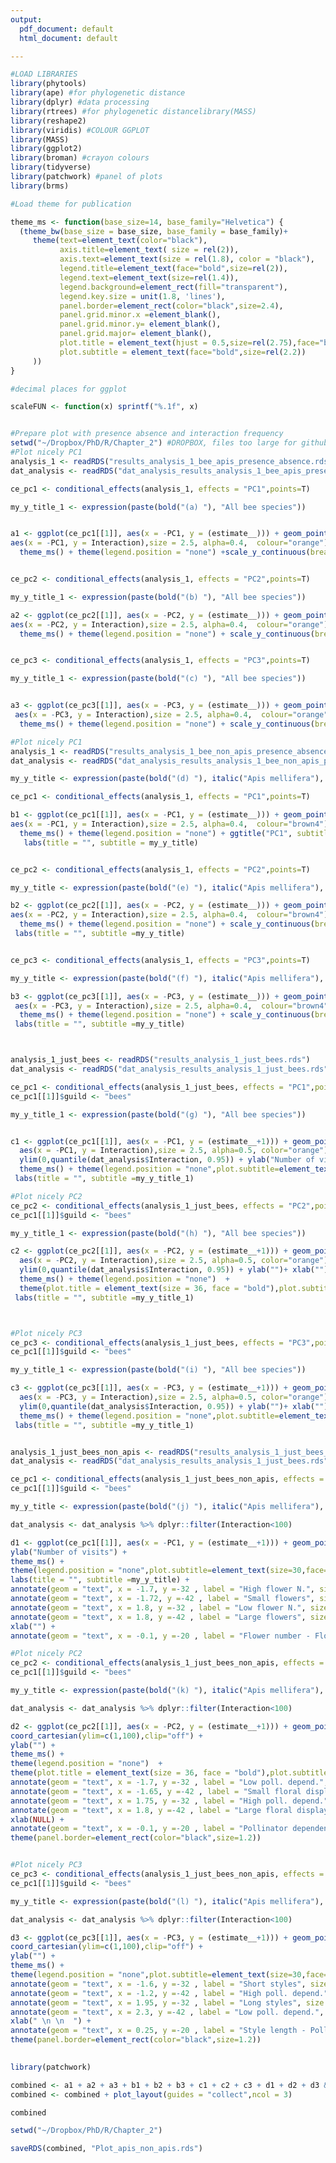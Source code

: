 ```yaml
---
output:
  pdf_document: default
  html_document: default

---
```




```r

#LOAD LIBRARIES 
library(phytools)
library(ape) #for phylogenetic distance
library(dplyr) #data processing
library(rtrees) #for phylogenetic distancelibrary(MASS)
library(reshape2)
library(viridis) #COLOUR GGPLOT
library(MASS)
library(ggplot2)
library(broman) #crayon colours
library(tidyverse)
library(patchwork) #panel of plots
library(brms)

#Load theme for publication

theme_ms <- function(base_size=14, base_family="Helvetica") {
  (theme_bw(base_size = base_size, base_family = base_family)+
     theme(text=element_text(color="black"),
           axis.title=element_text( size = rel(2)),
           axis.text=element_text(size = rel(1.8), color = "black"),
           legend.title=element_text(face="bold",size=rel(2)),
           legend.text=element_text(size=rel(1.4)),
           legend.background=element_rect(fill="transparent"),
           legend.key.size = unit(1.8, 'lines'),
           panel.border=element_rect(color="black",size=2.4),
           panel.grid.minor.x =element_blank(),
           panel.grid.minor.y= element_blank(),
           panel.grid.major= element_blank(),
           plot.title = element_text(hjust = 0.5,size=rel(2.75),face="bold"),
           plot.subtitle = element_text(face="bold",size=rel(2.2))
     ))
}

#decimal places for ggplot

scaleFUN <- function(x) sprintf("%.1f", x)


#Prepare plot with presence absence and interaction frequency
setwd("~/Dropbox/PhD/R/Chapter_2") #DROPBOX, files too large for github
#Plot nicely PC1
analysis_1 <- readRDS("results_analysis_1_bee_apis_presence_absence.rds")
dat_analysis <- readRDS("dat_analysis_results_analysis_1_bee_apis_presence_absence.rds")

ce_pc1 <- conditional_effects(analysis_1, effects = "PC1",points=T) 

my_y_title_1 <- expression(paste(bold("(a) "), "All bee species"))


a1 <- ggplot(ce_pc1[[1]], aes(x = -PC1, y = (estimate__))) + geom_point(data = dat_analysis,
aes(x = -PC1, y = Interaction),size = 2.5, alpha=0.4,  colour="orange") + geom_line(size=1.5,  colour="orange")  + ylab("Interaction")+ xlab("")+
  theme_ms() + theme(legend.position = "none") +scale_y_continuous(breaks = c(0,  1), labels=c("No", "Yes")) + labs(title = "PC1", subtitle = my_y_title_1)


ce_pc2 <- conditional_effects(analysis_1, effects = "PC2",points=T) 

my_y_title_1 <- expression(paste(bold("(b) "), "All bee species"))

a2 <- ggplot(ce_pc2[[1]], aes(x = -PC2, y = (estimate__))) + geom_point(data = dat_analysis,
aes(x = -PC2, y = Interaction),size = 2.5, alpha=0.4,  colour="orange") + geom_line(size=1.5, colour="orange")  + ylab("")+ xlab("")+
  theme_ms() + theme(legend.position = "none") + scale_y_continuous(breaks = c(0,  1), labels=c("No", "Yes")) + labs(title = "PC2", subtitle = my_y_title_1)


ce_pc3 <- conditional_effects(analysis_1, effects = "PC3",points=T) 

my_y_title_1 <- expression(paste(bold("(c) "), "All bee species"))


a3 <- ggplot(ce_pc3[[1]], aes(x = -PC3, y = (estimate__))) + geom_point(data = dat_analysis,
 aes(x = -PC3, y = Interaction),size = 2.5, alpha=0.4,  colour="orange") + geom_line(size=1.5,  colour="orange")  + ylab("")+ xlab("")+
  theme_ms() + theme(legend.position = "none") + scale_y_continuous(breaks = c(0,  1), labels=c("No", "Yes"))+ labs(title = "PC3", subtitle = my_y_title_1)

#Plot nicely PC1
analysis_1 <- readRDS("results_analysis_1_bee_non_apis_presence_absence.rds")
dat_analysis <- readRDS("dat_analysis_results_analysis_1_bee_non_apis_presence_absence.rds")

my_y_title <- expression(paste(bold("(d) "), italic("Apis mellifera"), " excluded"))

ce_pc1 <- conditional_effects(analysis_1, effects = "PC1",points=T) 

b1 <- ggplot(ce_pc1[[1]], aes(x = -PC1, y = (estimate__))) + geom_point(data = dat_analysis,
aes(x = -PC1, y = Interaction),size = 2.5, alpha=0.4,  colour="brown4") + geom_line(size=1.5,  colour="brown4")  + ylab("Interaction")+ xlab("")+
  theme_ms() + theme(legend.position = "none") + ggtitle("PC1", subtitle = "(d)")+scale_y_continuous(breaks = c(0,  1), labels=c("No", "Yes"))+
   labs(title = "", subtitle = my_y_title)


ce_pc2 <- conditional_effects(analysis_1, effects = "PC2",points=T) 

my_y_title <- expression(paste(bold("(e) "), italic("Apis mellifera"), " excluded"))

b2 <- ggplot(ce_pc2[[1]], aes(x = -PC2, y = (estimate__))) + geom_point(data = dat_analysis,
aes(x = -PC2, y = Interaction),size = 2.5, alpha=0.4,  colour="brown4") + geom_line(size=1.5,  colour="brown4")  + ylab("")+ xlab("")+
  theme_ms() + theme(legend.position = "none") + scale_y_continuous(breaks = c(0,  1), labels=c("No", "Yes")) +
 labs(title = "", subtitle =my_y_title)


ce_pc3 <- conditional_effects(analysis_1, effects = "PC3",points=T) 

my_y_title <- expression(paste(bold("(f) "), italic("Apis mellifera"), " excluded"))

b3 <- ggplot(ce_pc3[[1]], aes(x = -PC3, y = (estimate__))) + geom_point(data = dat_analysis,
 aes(x = -PC3, y = Interaction),size = 2.5, alpha=0.4,  colour="brown4") + geom_line(size=1.5,  colour="brown4")  + ylab("")+ xlab("")+
  theme_ms() + theme(legend.position = "none") + scale_y_continuous(breaks = c(0,  1), labels=c("No", "Yes"))+
 labs(title = "", subtitle =my_y_title)



analysis_1_just_bees <- readRDS("results_analysis_1_just_bees.rds")
dat_analysis <- readRDS("dat_analysis_results_analysis_1_just_bees.rds")

ce_pc1 <- conditional_effects(analysis_1_just_bees, effects = "PC1",points=T) 
ce_pc1[[1]]$guild <- "bees"

my_y_title_1 <- expression(paste(bold("(g) "), "All bee species"))


c1 <- ggplot(ce_pc1[[1]], aes(x = -PC1, y = (estimate__+1))) + geom_point(data = dat_analysis,
  aes(x = -PC1, y = Interaction),size = 2.5, alpha=0.5, color="orange") + geom_line(size=1.4, color="orange") + 
  ylim(0,quantile(dat_analysis$Interaction, 0.95)) + ylab("Number of visits")+ xlab("")+
  theme_ms() + theme(legend.position = "none",plot.subtitle=element_text(size=30,face="bold")) +
 labs(title = "", subtitle =my_y_title_1)

#Plot nicely PC2
ce_pc2 <- conditional_effects(analysis_1_just_bees, effects = "PC2",points=T) 
ce_pc1[[1]]$guild <- "bees"

my_y_title_1 <- expression(paste(bold("(h) "), "All bee species"))

c2 <- ggplot(ce_pc2[[1]], aes(x = -PC2, y = (estimate__+1))) + geom_point(data = dat_analysis,
  aes(x = -PC2, y = Interaction),size = 2.5, alpha=0.5, color="orange") + geom_line(size=1.4, color="orange") + 
  ylim(0,quantile(dat_analysis$Interaction, 0.95)) + ylab("")+ xlab("")+
  theme_ms() + theme(legend.position = "none")  + 
  theme(plot.title = element_text(size = 36, face = "bold"),plot.subtitle=element_text(size=30,face="bold"))+
 labs(title = "", subtitle =my_y_title_1)



#Plot nicely PC3
ce_pc3 <- conditional_effects(analysis_1_just_bees, effects = "PC3",points=T)
ce_pc1[[1]]$guild <- "bees"

my_y_title_1 <- expression(paste(bold("(i) "), "All bee species"))

c3 <- ggplot(ce_pc3[[1]], aes(x = -PC3, y = (estimate__+1))) + geom_point(data = dat_analysis,
  aes(x = -PC3, y = Interaction),size = 2.5, alpha=0.5, color="orange") + geom_line(size=1.4, color="orange") + 
  ylim(0,quantile(dat_analysis$Interaction, 0.95)) + ylab("")+ xlab("")+
  theme_ms() + theme(legend.position = "none",plot.subtitle=element_text(size=30,face="bold")) +
 labs(title = "", subtitle =my_y_title_1)


analysis_1_just_bees_non_apis <- readRDS("results_analysis_1_just_bees_non_apis.rds")
dat_analysis <- readRDS("dat_analysis_results_analysis_1_just_bees.rds")

ce_pc1 <- conditional_effects(analysis_1_just_bees_non_apis, effects = "PC1",points=T) 
ce_pc1[[1]]$guild <- "bees"

my_y_title <- expression(paste(bold("(j) "), italic("Apis mellifera"), " excluded"))

dat_analysis <- dat_analysis %>% dplyr::filter(Interaction<100)

d1 <- ggplot(ce_pc1[[1]], aes(x = -PC1, y = (estimate__+1))) + geom_point(data = dat_analysis, aes(x = -PC1, y = Interaction),size = 2.5, alpha=0.5, color="brown4") + geom_line(size=1.4, color="brown4") +  coord_cartesian(ylim=c(1,100),clip="off") +
ylab("Number of visits") +
theme_ms() + 
theme(legend.position = "none",plot.subtitle=element_text(size=30,face="bold")) +
labs(title = "", subtitle =my_y_title) +
annotate(geom = "text", x = -1.7, y =-32 , label = "High flower N.", size = 8) +
annotate(geom = "text", x = -1.72, y =-42 , label = "Small flowers", size = 8) + 
annotate(geom = "text", x = 1.8, y =-32 , label = "Low flower N.", size = 8) + 
annotate(geom = "text", x = 1.8, y =-42 , label = "Large flowers", size = 8) +
xlab("") +
annotate(geom = "text", x = -0.1, y =-20 , label = "Flower number - Flower size axis", size = 8.5, fontface =2) + xlab("") + theme(panel.border=element_rect(color="black",size=1.2))

#Plot nicely PC2
ce_pc2 <- conditional_effects(analysis_1_just_bees_non_apis, effects = "PC2",points=T) 
ce_pc1[[1]]$guild <- "bees"

my_y_title <- expression(paste(bold("(k) "), italic("Apis mellifera"), " excluded"))

dat_analysis <- dat_analysis %>% dplyr::filter(Interaction<100)

d2 <- ggplot(ce_pc2[[1]], aes(x = -PC2, y = (estimate__+1))) + geom_point(data = dat_analysis, aes(x = -PC2, y = Interaction),size = 2.5, alpha=0.5, color="brown4") + geom_line(size=1.4, color="brown4") + 
coord_cartesian(ylim=c(1,100),clip="off") +
ylab("") + 
theme_ms() + 
theme(legend.position = "none")  +
theme(plot.title = element_text(size = 36, face = "bold"),plot.subtitle=element_text(size=30,face="bold")) + labs(title = "", subtitle = my_y_title) +
annotate(geom = "text", x = -1.7, y =-32 , label = "Low poll. depend.", size = 8) +
annotate(geom = "text", x = -1.65, y =-42 , label = "Small floral display", size = 8) + 
annotate(geom = "text", x = 1.75, y =-32 , label = "High poll. depend.", size = 8) + 
annotate(geom = "text", x = 1.8, y =-42 , label = "Large floral display", size = 8) +
xlab(NULL) +
annotate(geom = "text", x = -0.1, y =-20 , label = "Pollinator dependence - Floral display axis", size = 8.5, fontface =2) +
theme(panel.border=element_rect(color="black",size=1.2))


#Plot nicely PC3
ce_pc3 <- conditional_effects(analysis_1_just_bees_non_apis, effects = "PC3",points=T)
ce_pc1[[1]]$guild <- "bees"

my_y_title <- expression(paste(bold("(l) "), italic("Apis mellifera"), " excluded"))

dat_analysis <- dat_analysis %>% dplyr::filter(Interaction<100)

d3 <- ggplot(ce_pc3[[1]], aes(x = -PC3, y = (estimate__+1))) + geom_point(data = dat_analysis, aes(x = -PC3, y = Interaction),size = 2.5, alpha=0.5, color="brown4") + geom_line(size=1.4, color="brown4") + 
coord_cartesian(ylim=c(1,100),clip="off") +
ylab("") + 
theme_ms() + 
theme(legend.position = "none",plot.subtitle=element_text(size=30,face="bold")) + labs(title = "", subtitle = my_y_title) +
annotate(geom = "text", x = -1.6, y =-32 , label = "Short styles", size = 8) +
annotate(geom = "text", x = -1.2, y =-42 , label = "High poll. depend.", size = 8) + 
annotate(geom = "text", x = 1.95, y =-32 , label = "Long styles", size = 8) + 
annotate(geom = "text", x = 2.3, y =-42 , label = "Low poll. depend.", size = 8) +
xlab(" \n \n  ") +
annotate(geom = "text", x = 0.25, y =-20 , label = "Style length - Pollinator dependence axis", size = 8.5, fontface =2) +
theme(panel.border=element_rect(color="black",size=1.2))
  

library(patchwork)

combined <- a1 + a2 + a3 + b1 + b2 + b3 + c1 + c2 + c3 + d1 + d2 + d3 & theme(legend.position = "right")
combined <- combined + plot_layout(guides = "collect",ncol = 3)

combined

setwd("~/Dropbox/PhD/R/Chapter_2")

saveRDS(combined, "Plot_apis_non_apis.rds")


```

